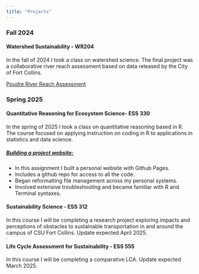 ```yaml
---
title: "Projects"
---
```


### Fall 2024

#### Watershed Sustainability - WR204

In the fall of 2024 I took a class on watershed science. The final project was a collaborative river reach assessment based on data released by the City of Fort Collins.

[Poudre River Reach Assessment](media/wr204_poudre_river_reach_assessment.pdfsment)

### Spring 2025

#### Quantitative Reasoning for Ecosystem Science- ESS 330

In the spring of 2025 I took a class on quantitative reasoning based in R. The course focused on applying instruction on coding in R to applications in statistics and data science.

##### [Building a project website:](https://zcramton.github.io)

-   In this assignment I built a personal website with Github Pages.
-   Includes a github repo for access to all the code.
-   Began reformatting file management across my personal systems.
-   Involved extensive troubleshooting and became familiar with R and Terminal syntaxes.

#### Sustainability Science - ESS 312

In this course I will be completing a research project exploring impacts and perceptions of obstacles to sustainable transportation in and around the campus of CSU Fort Collins. Update expected April 2025.

#### Life Cycle Assessment for Sustainability - ESS 555

In this course I will be completing a comparative LCA. Update expected March 2025.
